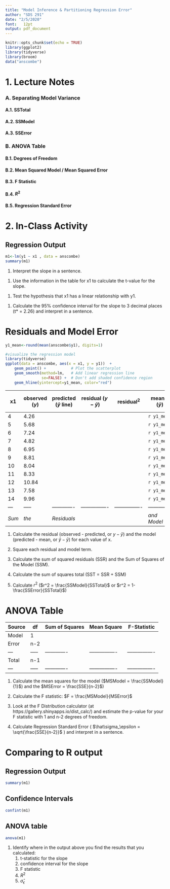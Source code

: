 ```yaml
---
title: "Model Inference & Partitioning Regression Error"
author: "SDS 291"
date: "2/5/2020"
font:   12pt
output: pdf_document
---
```


```r
knitr::opts_chunk$set(echo = TRUE)
library(ggplot2)
library(tidyverse)
library(broom)
data("anscombe")
```

# 1. Lecture Notes

### A. Separating Model Variance

\vspace{2 in}

#### A.1. SSTotal
\vspace{1.5 in}

#### A.2. SSModel
\vspace{1.5 in}

#### A.3. SSError
\vspace{1.5 in}

\newpage

### B. ANOVA Table

\vspace{1.5 in}

#### B.1. Degrees of Freedom
\vspace{1.25 in}

#### B.2. Mean Squared Model / Mean Squared Error
\vspace{1.25 in}

#### B.3. F Statistic
\vspace{1.25 in}

#### B.4. $R^2$
\vspace{1.25 in}

#### B.5. Regression Standard Error
\vspace{1.25 in}

\newpage

# 2. In-Class Activity

## Regression Output
```r
m1<-lm(y1 ~ x1 , data = anscombe)
summary(m1)
```

1. Interpret the slope in a sentence.

\vspace{1 in}

1. Use the information in the table for x1 to calculate the t-value for the slope.

\vspace{1 in}

1. Test the hypothesis that x1 has a linear relationship with y1.

\vspace{1 in}

1. Calculate the 95% confidence interval for the slope to 3 decimal places (t* = 2.26) and interpret in a sentence.

\newpage
# Residuals and Model Error

```r
y1_mean<-round(mean(anscombe$y1), digits=1)

#visualize the regression model
library(tidyverse)
ggplot(data = anscombe, aes(x = x1, y = y1))  +
    geom_point() +           # Plot the scatterplot 
    geom_smooth(method=lm,   # Add linear regression line
                se=FALSE) +  # Don't add shaded confidence region
    geom_hline(yintercept=y1_mean, color="red")
```


| x1 | observed ($y$) | predicted ($\hat{y}$ line) | residual ($y-\hat{y}$) | residual$^2$ | mean y ($\bar{y}$) | model deviation $\hat{y}-\bar{y}$ | model$^2$ |
|---|-----|-------------|----------------|----------------|----------------|----------------|----------------|
| 4 | 4.26 |            |                 |               | `r y1_mean`    |                |                 |
| 5 | 5.68 |            |                 |               | `r y1_mean`    |                |                 |
| 6 | 7.24 |            |                 |               | `r y1_mean`    |                |                 |
| 7 | 4.82 |            |                 |               | `r y1_mean`    |                |                 |
| 8 | 6.95 |            |                 |               | `r y1_mean`    |                |                 |
| 9 | 8.81 |            |                 |               | `r y1_mean`    |                |                 |
| 10 | 8.04 |            |                 |               | `r y1_mean`    |                |                 |
| 11 | 8.33 |            |                 |               | `r y1_mean`    |                |                 |
| 12 | 10.84 |            |                 |               | `r y1_mean`    |                |                 |
| 13 | 7.58 |            |                 |               | `r y1_mean`    |                |                 |
| 14 | 9.96 |            |                 |               | `r y1_mean`    |                |                 |
|---|-----|-------------|----------------|----------------|-------------|----------------|----------------|
| *Sum* | *the* | *Residuals* |           |               | *and Model* |                |                 |


1. Calculate the residual (observed - predicted, or $y-\bar{y}$) and the model (predicted - mean, or $\hat{y}-\bar{y}$) for each value of x.

2. Square each residual and model term.

3. Calculate the sum of squared residuals (SSR) and the Sum of Squares of the Model (SSM).

4. Calculate the sum of squares total (SST = SSR + SSM)
\vspace{1 in}

5. Calculate $r^2$ ($r^2 = \frac{SSModel}{SSTotal}$ or $r^2 = 1- \frac{SSError}{SSTotal}$)

# ANOVA Table

| Source | df | Sum of Squares | Mean Square | F-Statistic|
------|----|-------------|----------------|----------------|
| Model | 1 |            |                 |               | 
| Error | n-2 |            |                 |               | 
|---|-----|-------------|----------------|----------------
| Total | n-1 |            |                 |               | 
|---|-----|-------------|----------------|----------------|


1. Calculate the mean squares for the model ($MSModel = \frac{SSModel}{1}$) and the $MSError = \frac{SSE}{n-2}$)
\vspace{1 in}

1. Calculate the F statistic: $F = \frac{MSModel}{MSError}$
\vspace{1 in}

1. Look at the F Distribution calculator (at https://gallery.shinyapps.io/dist_calc/) and estimate the p-value for your F statistic with 1 and n-2 degrees of freedom.

1. Calculate Regression Standard Error ( $\hat\sigma_\epsilon = \sqrt{\frac{SSE}{n-2}}$ ) and interpret in a sentence.

\newpage
# Comparing to R output

## Regression Output
```r
summary(m1)
```

## Confidence Intervals
```r
confint(m1)
```

## ANOVA table
```r
anova(m1)
```

1. Identify where in the output above you find the results that you calculated:
    1. t-statistic for the slope
    1. confidence interval for the slope
    1. F statistic
    1. $R^2$
    1. $\hat\sigma_\epsilon$
